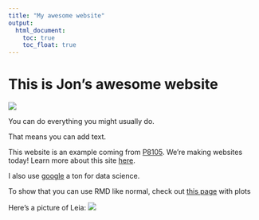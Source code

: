 ```yaml
---
title: "My awesome website"
output: 
  html_document:
    toc: true
    toc_float: true
---
```


# This is Jon's awesome website

![](https://media.giphy.com/media/drXGoW1iudhKw/giphy.gif)

You can do everything you might usually do. 

That means you can add text. 

This website is an example coming from [P8105](https://p8105.com/index.html). We're making websites today! Learn more about this site [here](about.html).

I also use [google](https://www.google.com/) a ton for data science. 

To show that you can use RMD like normal, check out [this page](plot.html) with plots


Here's a picture of Leia: 
![](images/leia.png)